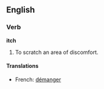 ==English==
===Verb===
'''itch'''
#To scratch an area of discomfort.
====Translations====
*French: [[démanger]]